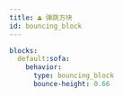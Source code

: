 ```yaml
---
title: ⏏️ 弹跳方块
id: bouncing_block
---
```


```yml
blocks:
  default:sofa:
    behavior:
      type: bouncing_block
      bounce-height: 0.66
```